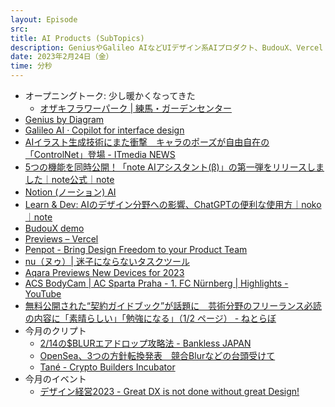 ```yaml
---
layout: Episode
src: 
title: AI Products (SubTopics)
description: GeniusやGalileo AIなどUIデザイン系AIプロダクト、BudouX、Vercel Previews、Penpot、今月のクリプト動向やイベント情報など最近気になったサブトピックスを話しました。
date: 2023年2月24日（金）
time: 分秒
---
```


- オープニングトーク: 少し暖かくなってきた
  - [オザキフラワーパーク | 練馬・ガーデンセンター](https://ozaki-flowerpark.co.jp/)
- [Genius by Diagram](https://www.genius.design/)
- [Galileo AI · Copilot for interface design](https://www.usegalileo.ai/)
- [AIイラスト生成技術にまた衝撃　キャラのポーズが自由自在の「ControlNet」登場 - ITmedia NEWS](https://www.itmedia.co.jp/news/articles/2302/15/news165.html)
- [5つの機能を同時公開！「note AIアシスタント(β)」の第一弾をリリースしました｜note公式｜note](https://note.com/info/n/n0d3b05587626)
- [Notion (ノーション) AI](https://www.notion.so/ja-jp/product/ai)
- [Learn & Dev: AIのデザイン分野への影響、ChatGPTの便利な使用方｜noko｜note](https://note.com/papertrumpets/n/n7065f5478425)
- [BudouX demo](https://google.github.io/budoux/)
- [Previews – Vercel](https://vercel.com/features/previews)
- [Penpot - Bring Design Freedom to your Product Team](https://penpot.app/)
- [nu（ヌゥ）| 迷子にならないタスクツール](https://nu-app.me/)
- [Aqara Previews New Devices for 2023](https://www.aqara.com/us/news/article/1610997530217459712)
- [ACS BodyCam | AC Sparta Praha - 1. FC Nürnberg | Highlights - YouTube](https://www.youtube.com/watch?v=LG0ZCBsIobA)
- [無料公開された“契約ガイドブック”が話題に　芸術分野のフリーランス必読の内容に「素晴らしい」「勉強になる」（1/2 ページ） - ねとらぼ](https://nlab.itmedia.co.jp/nl/articles/2302/13/news138.html)
- 今月のクリプト
    - [2/14の$BLURエアドロップ攻略法 - Bankless JAPAN](https://banklessjp.substack.com/p/214blur)
    - [OpenSea、3つの方針転換発表　競合Blurなどの台頭受けて](https://coinpost.jp/?p=435050)
    - [Tané - Crypto Builders Incubator](https://tanelabs.com/ja/articles/vnmlg3tx0f)
- 今月のイベント
    - [デザイン経営2023 - Great DX is not done without great Design!](https://designdx2023.splashthat.com/)
